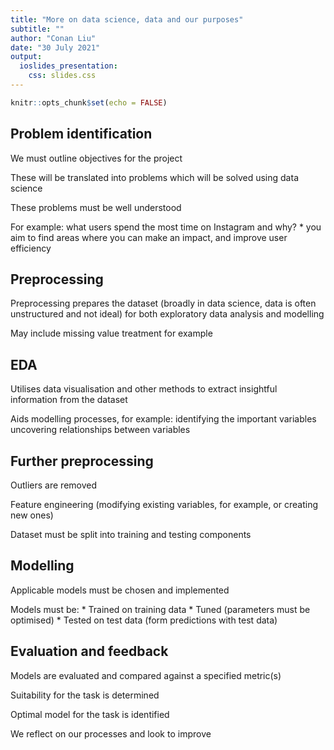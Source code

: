```yaml
---
title: "More on data science, data and our purposes"
subtitle: ""
author: "Conan Liu"
date: "30 July 2021"
output:
  ioslides_presentation:
    css: slides.css
---
```


```r
knitr::opts_chunk$set(echo = FALSE)
```

## Problem identification

We must outline objectives for the project 

These will be translated into problems which will be solved using data science

These problems must be well understood

For example: what users spend the most time on Instagram and why?
* you aim to find areas where you can make an impact, and improve user efficiency

## Preprocessing

Preprocessing prepares the dataset (broadly in data science, data is often unstructured and not ideal) for both exploratory data analysis and modelling

May include missing value treatment for example

## EDA

Utilises data visualisation and other methods to extract insightful information from the dataset

Aids modelling processes, for example:
identifying the important variables
uncovering relationships between variables

## Further preprocessing

Outliers are removed

Feature engineering (modifying existing variables, for example, or creating new ones)

Dataset must be split into training and testing components

## Modelling

Applicable models must be chosen and implemented

Models must be:
* Trained on training data
* Tuned (parameters must be optimised)
* Tested on test data (form predictions with test data)

## Evaluation and feedback

Models are evaluated and compared against a specified metric(s)

Suitability for the task is determined

Optimal model for the task is identified

We reflect on our processes and look to improve 


